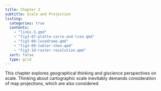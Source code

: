 ```yaml
---
title: Chapter 3
subtitle: Scale and Projection
listing:
  categories: true
  contents:
    - "links-3.qmd"
    - "fig3-07-platte-carre-and-lcea.qmd"
    - "fig3-08-loxodrome.qmd"
    - "fig3-09-tobler-chen.qmd"
    - "fig3-10-raster-resolution.qmd"
  sort: false
  type: grid 
---
```


This chapter explores geographical thinking and giscience perspectives on scale. Thinking about cartographic scale inevitably demands consideration of map projections, which are also considered.
